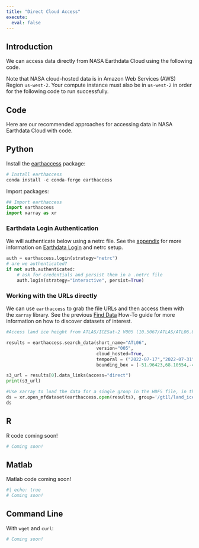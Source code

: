 ```yaml
---
title: "Direct Cloud Access"
execute:
  eval: false
---
```


## Introduction

We can access data directly from NASA Earthdata Cloud using the following code. 

Note that NASA cloud-hosted data is in Amazon Web Services (AWS) Region `us-west-2`. Your compute instance must also be in `us-west-2` in order for the following code to run successfully.

## Code

Here are our recommended approaches for accessing data in NASA Earthdata Cloud with code.

::: {.panel-tabset group="language"}
## Python

Install the [earthaccess]("https://github.com/nsidc/earthaccess") package:

```python
# Install earthaccess
conda install -c conda-forge earthaccess
```

Import packages: 

```python
## Import earthaccess
import earthaccess
import xarray as xr
```

### Earthdata Login Authentication

We will authenticate below using a netrc file. See the [appendix]("https://nasa-openscapes.github.io/earthdata-cloud-cookbook/appendix/authentication.html") for more information on [Earthdata Login]("https://urs.earthdata.nasa.gov/") and netrc setup.

```python
auth = earthaccess.login(strategy="netrc")
# are we authenticated?
if not auth.authenticated:
    # ask for credentials and persist them in a .netrc file
    auth.login(strategy="interactive", persist=True)
```

### Working with the URLs directly
We can use `earthaccess` to grab the file URLs and then access them with the `xarray` library. See the previous [Find Data]("https://nasa-openscapes.github.io/earthdata-cloud-cookbook/how-tos/find-data/") How-To guide for more information on how to discover datasets of interest. 


```python
#Access land ice height from ATLAS/ICESat-2 V005 (10.5067/ATLAS/ATL06.005), searching for data over western Greenland coast over two weeks in July 2022. The data are provided as HDF5 granules (files) that span about 1/14th of an orbit.

results = earthaccess.search_data(short_name="ATL06",
                                  version="005",
                                  cloud_hosted=True,
                                  temporal = ("2022-07-17","2022-07-31"),
                                  bounding_box = (-51.96423,68.10554,-48.71969,70.70529))

s3_url = results[0].data_links(access="direct")
print(s3_url)

#Use xarray to load the data for a single group in the HDF5 file, in this case land ice segments:
ds = xr.open_mfdataset(earthaccess.open(results), group='/gt1l/land_ice_segments')
ds
```


## R

R code coming soon!

```r
# Coming soon!
```

## Matlab

Matlab code coming soon!

```bash
#| echo: true
# Coming soon!
```

## Command Line

With `wget` and `curl`:

```bash
# Coming soon!
```


:::
